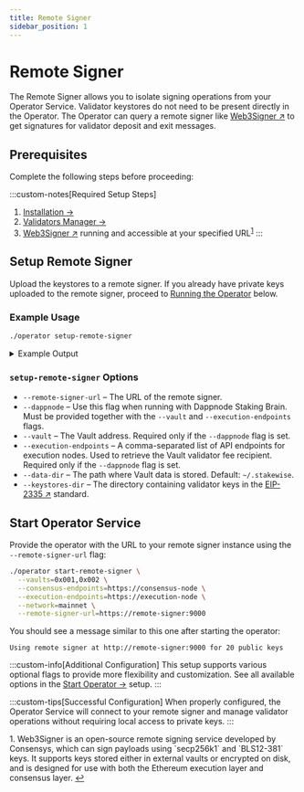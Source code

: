 ```yaml
---
title: Remote Signer
sidebar_position: 1
---
```



# Remote Signer

The Remote Signer allows you to isolate signing operations from your Operator Service. Validator keystores do not need to be present directly in the Operator.
The Operator can query a remote signer like [Web3Signer ↗](https://docs.web3signer.consensys.io/) to get signatures for validator deposit and exit messages.
## Prerequisites

Complete the following steps before proceeding:

:::custom-notes[Required Setup Steps]
  1. [Installation →](../installation)
  2. [Validators Manager →](../validators-manager)
  3. [Web3Signer ↗](https://docs.web3signer.consensys.io/) running and accessible at your specified URL<sup><a href="#user-content-fn-1" id="user-content-fnref-1">1</a></sup>
:::

## Setup Remote Signer

Upload the keystores to a remote signer. If you already have private keys uploaded to the remote signer, proceed to [Running the Operator](#running-the-operator) below.

### Example Usage

```bash
./operator setup-remote-signer
```

<details className="custom-details">
<summary>Example Output</summary>

```
Enter the URL of the remote signer (e.g. https://signer:9000): https://localhost:9000
Successfully imported 10 keys into remote signer.
Remove local keystores? [y/N]: y
Removed keystores from local filesystem.
Done. Successfully configured operator to use remote signer for 10 public key(s)!
```
</details>

### `setup-remote-signer` Options

- `--remote-signer-url` – The URL of the remote signer.
- `--dappnode` – Use this flag when running with Dappnode Staking Brain. Must be provided together with the `--vault` and `--execution-endpoints` flags.
- `--vault` – The Vault address. Required only if the `--dappnode` flag is set.
- `--execution-endpoints` – A comma-separated list of API endpoints for execution nodes. Used to retrieve the Vault validator fee recipient. Required only if the `--dappnode` flag is set.
- `--data-dir` – The path where Vault data is stored. Default: `~/.stakewise`.
- `--keystores-dir` – The directory containing validator keys in the [EIP-2335 ↗](https://eips.ethereum.org/EIPS/eip-2335) standard.

## Start Operator Service

Provide the operator with the URL to your remote signer instance using the `--remote-signer-url` flag:

```bash
./operator start-remote-signer \
  --vaults=0x001,0x002 \
  --consensus-endpoints=https://consensus-node \
  --execution-endpoints=https://execution-node \
  --network=mainnet \
  --remote-signer-url=https://remote-signer:9000
```

You should see a message similar to this one after starting the operator:

```
Using remote signer at http://remote-signer:9000 for 20 public keys
```

:::custom-info[Additional Configuration]
This setup supports various optional flags to provide more flexibility and customization. See all available options in the [Start Operator →](../start-operator#optional-flags) setup.
:::

:::custom-tips[Successful Configuration]
  When properly configured, the Operator Service will connect to your remote signer and manage validator operations without requiring local access to private keys.
:::

<div id="user-content-fn-1" style={{fontSize: '0.85em', color: 'var(--ifm-color-content-secondary)', marginTop: '2rem', listStyle: 'none', fontFamily: 'Fragment Mono, ui-monospace, SFMono-Regular, Menlo, Monaco, Consolas, Liberation Mono, Courier New, monospace'}}>
  <span>1.</span>
  Web3Signer is an open-source remote signing service developed by Consensys, which can sign payloads using `secp256k1` and `BLS12-381` keys. It supports keys stored either in external vaults or encrypted on disk, and is designed for use with both the Ethereum execution layer and consensus layer.  <a href="#user-content-fnref-1" style={{color: 'var(--ifm-color-content-secondary)', textDecoration: 'none'}}>↩</a>
</div>
